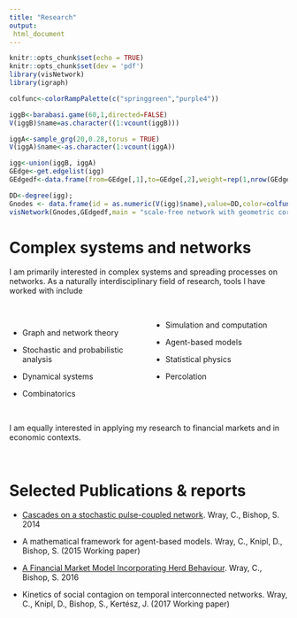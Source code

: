 ```yaml
---
title: "Research"
output:
 html_document
---
```


```r
knitr::opts_chunk$set(echo = TRUE)
knitr::opts_chunk$set(dev = 'pdf')
library(visNetwork)
library(igraph)
```
```r
colfunc<-colorRampPalette(c("springgreen","purple4"))

iggB<-barabasi.game(60,1,directed=FALSE)
V(iggB)$name=as.character((1:vcount(iggB)))

iggA<-sample_grg(20,0.28,torus = TRUE)
V(iggA)$name<-as.character(1:vcount(iggA))

igg<-union(iggB, iggA)
GEdge<-get.edgelist(igg)
GEdgedf<-data.frame(from=GEdge[,1],to=GEdge[,2],weight=rep(1,nrow(GEdge)),color=rep("purple",nrow(GEdge)))

DD<-degree(igg);
Gnodes <- data.frame(id = as.numeric(V(igg)$name),value=DD,color=colfunc(10)[cut(DD,breaks=10,labels=FALSE)])
visNetwork(Gnodes,GEdgedf,main = "scale-free network with geometric core") %>% visInteraction(dragView=FALSE,zoomView=FALSE)
```

# Complex systems and networks

I am primarily interested in complex systems and spreading processes on networks. As a naturally interdisciplinary field of research, tools I have worked with include
<style>
  .col2 {
    columns: 2 150px;         /* number of columns and width in pixels*/
    -webkit-columns: 2 150px; /* chrome, safari */
    -moz-columns: 2 150px;    /* firefox */
  }
</style>

<br>

<div class="col2">

- Graph and network theory
- Stochastic and probabilistic analysis
- Dynamical systems
- Combinatorics

- Simulation and computation
- Agent-based models
- Statistical physics
- Percolation
</div>

<br>

I am equally interested in applying my research to financial markets and in economic contexts.

<br>

# Selected Publications & reports

- [Cascades on a stochastic pulse-coupled network](http://www.nature.com/articles/srep06355). Wray, C., Bishop, S. 2014

- A mathematical framework for agent-based models. Wray, C., Knipl, D., Bishop, S. (2015 Working paper)

- [A Financial Market Model Incorporating Herd Behaviour](http://journals.plos.org/plosone/article?id=10.1371/journal.pone.0151790). Wray, C., Bishop, S. 2016

- Kinetics of social contagion on temporal interconnected networks. Wray, C., Knipl, D., Bishop, S., Kertész, J. (2017 Working paper)




